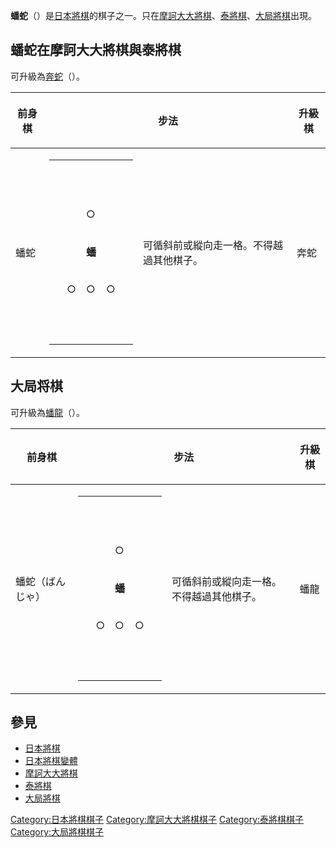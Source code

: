 {{unreferenced|time=2014-01-23T12:28:05+00:00}}
{{japanese|japanese=蟠蛇|kana=ばんじゃ|romaji=Mōyū}}
'''蟠蛇'''（{{lang|ja|ばんじゃ}}）是[[日本將棋|日本將棋]]的棋子之一。只在[[摩訶大大將棋|摩訶大大將棋]]、[[泰將棋|泰將棋]]、[[大局將棋|大局將棋]]出現。

== 蟠蛇在摩訶大大將棋與泰將棋 ==
可升級為[[奔蛇|奔蛇]]（{{lang|ja|ほんじゃ}}）。

{| border="1" cellspacing="0" cellpadding="3"
|----- bgcolor="#dddddd"
! 前身棋
! colspan="2" | 步法
! 升級棋
! colspan="2" | 步法
|-----
| 蟠蛇 ||
{|border="2" cellspacing="0" cellpadding="3"
|{{Color|white|■}}|| || || ||{{Color|white|■}}
|-
| || ||○|| || 
|-
| || ||'''蟠'''|| || 
|-
| ||○||○||○|| 
|-
| || || || || 
|}
| 可循斜前或縱向走一格。不得越過其他棋子。
| 奔蛇 
|
{|border="2" cellspacing="0" cellpadding="3"
| || ||｜|| || 
|-
| || ||｜|| || 
|-
| || ||'''蛇'''|| || 
|-
| ||／||｜||＼|| 
|-
|／|| ||｜|| ||＼
|}
|可循斜下或縱向自由行走，不得越過其他棋子。
|}

== 大局将棋 ==
可升級為[[蟠龍|蟠龍]]（{{lang|ja|ばんりゅう}}）。

{| class="wikitable" border="1"
! 前身棋
! colspan="2" | 步法
! 升級棋
! colspan="2" | 步法
|-
|蟠蛇（ばんじゃ）
|
{|border="2" cellspacing="0" cellpadding="3"
|{{Color|white|■}}|| || || ||{{Color|white|■}}
|-
| || ||○|| || 
|-
| || ||'''蟠'''|| || 
|-
| ||○||○||○|| 
|-
| || || || || 
|}
| 可循斜前或縱向走一格。不得越過其他棋子。 
| 蟠龍 
|
{|border="2" cellspacing="0" cellpadding="3"
| || ||｜|| || 
|-
| || ||｜|| || 
|-
| || ||'''龍'''|| || 
|-
| ||／||｜||＼|| 
|-
|／|| ||｜|| ||＼
|}
|可循斜下或縱向自由行走，不得越過其他棋子。
|}


== 參見 ==
*[[日本將棋|日本將棋]]
*[[日本將棋變體|日本將棋變體]]
*[[摩訶大大將棋|摩訶大大將棋]]
*[[泰將棋|泰將棋]]
*[[大局將棋|大局將棋]]
[[Category:日本將棋棋子|Category:日本將棋棋子]]
[[Category:摩訶大大將棋棋子|Category:摩訶大大將棋棋子]]
[[Category:泰將棋棋子|Category:泰將棋棋子]]
[[Category:大局將棋棋子|Category:大局將棋棋子]]